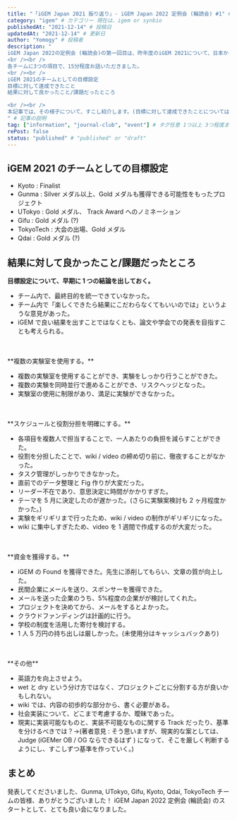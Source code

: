 ```yaml
---
title: "「iGEM Japan 2021 振り返り」- iGEM Japan 2022 定例会 (輪読会) #1" # タイトル
category: "igem" # カテゴリー 現在は、igem or synbio
publishedAt: "2021-12-14" # 投稿日
updatedAt: "2021-12-14" # 更新日
author: "Yomogy" # 投稿者
description: "
iGEM Japan 2022の定例会 (輪読会)の第一回目は、昨年度のiGEM 2021について、日本から出場したチームに振り返っていただきました。
<br /><br />
各チームに3つの項目で、15分程度お話いただきました。
<br /><br />
iGEM 2021のチームとしての目標設定
目標に対して達成できたこと
結果に対して良かったこと/課題だったところ

<br /><br />
本記事では、その様子について、すこし紹介します。(目標に対して達成できたことについては、アーカイブで確認ください。)
" # 記事の説明
tag: ["information", "journal-club", "event"] # タグ任意 1つ以上 3つ程度まで
rePost: false
status: "published" # "published" or "draft"
---
```


## iGEM 2021 のチームとしての目標設定

- Kyoto : Finalist
- Gunma : Silver メダル以上、Gold メダルも獲得できる可能性をもったプロジェクト
- UTokyo : Gold メダル、 Track Award へのノミネーション
- Gifu : Gold メダル (?)
- TokyoTech : 大会の出場、Gold メダル
- Qdai : Gold メダル (?)

## 結果に対して良かったこと/課題だったところ

**目標設定について、早期に 1 つの結論を出しておく。**

- チーム内で、最終目的を統一できていなかった。
- チーム内で「楽しくできたら結果にこだわらなくてもいいのでは」というような意見があった。
- iGEM で良い結果を出すことではなくとも、論文や学会での発表を目指すことも考えられる。

<br />
<br />
**複数の実験室を使用する。**

- 複数の実験室を使用することができ、実験をしっかり行うことができた。
- 複数の実験を同時並行で進めることができ、リスクヘッジとなった。
- 実験室の使用に制限があり、満足に実験ができなかった。

<br />
<br />
**スケジュールと役割分担を明確にする。**

- 各項目を複数人で担当することで、一人あたりの負担を減らすことができた。
- 役割を分担したことで、wiki / video の締め切り前に、徹夜することがなかった。
- タスク管理がしっかりできなかった。
- 直前でのデータ整理と Fig 作りが大変だった。
- リーダー不在であり、意思決定に時間がかかりすぎた。
- テーマを 5 月に決定したのが遅かった。(さらに実験案検討も 2 ヶ月程度かかった。)
- 実験をギリギリまで行ったため、wiki / video の制作がギリギリになった。
- wiki に集中しすぎたため、video を 1 週間で作成するのが大変だった。

<br />
<br />
**資金を獲得する。**

- iGEM の Found を獲得できた。先生に添削してもらい、文章の質が向上した。
- 民間企業にメールを送り、スポンサーを獲得できた。
- メールを送った企業のうち、5%程度の企業がが検討してくれた。
- プロジェクトを決めてから、メールをするとよかった。
- クラウドファンディングは計画的に行う。
- 学校の制度を活用した寄付を検討する。
- 1 人 5 万円の持ち出しは厳しかった。(未使用分はキャッシュバックあり)

<br />
<br />
**その他**

- 英語力を向上させよう。
- wet と dry という分け方ではなく、プロジェクトごとに分割する方が良いかもしれない。
- wiki では、内容の初歩的な部分から、書く必要がある。
- 社会実装について、どこまで考慮するか、曖昧であった。
- 現実に実装可能なものと、実装不可能なものに関する Track だったり、基準を分けるべきでは？→(著者意見 : そう思いますが、現実的な案としては、Judge (iGEMer OB / OG ならできるはず ) になって、そこを厳しく判断するようにし、すこしずつ基準を作っていく。)

## まとめ

発表してくださいました、Gunma, UTokyo, Gifu, Kyoto, Qdai, TokyoTech チームの皆様、ありがとうございました！
iGEM Japan 2022 定例会 (輪読会) のスタートとして、とても良い会になりました。
